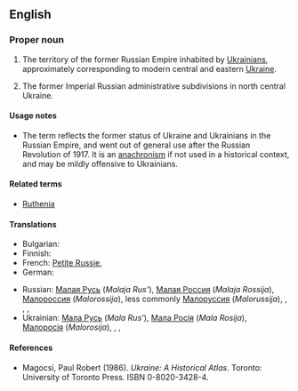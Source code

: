 ==English==
{{wikipedia}}

===Proper noun===
{{en-proper noun}}

# {{historical}} The territory of the former Russian Empire inhabited by [[Ukrainian]]s, approximately corresponding to modern central and eastern [[Ukraine]].
# {{historical}} The former Imperial Russian administrative subdivisions in north central Ukraine.

====Usage notes====
* The term reflects the former status of Ukraine and Ukrainians in the Russian Empire, and went out of general use after the Russian Revolution of 1917.  It is an [[anachronism]] if not used in a historical context, and may be mildly offensive to Ukrainians.

====Related terms====
* [[Ruthenia]]

====Translations====
{{trans-top}}
* Bulgarian: {{t|bg|Малорусия|f|tr=Malorúsija|sc=Cyrl}}
* Finnish: {{t-|fi|Vähä-Venäjä}}
* French: [[Petite Russie]], {{t|fr|Petite Russie|f}}
* German: {{t|de|Kleinrussland|n}}
{{trans-mid}}
* Russian: [[Малая Русь]] (''Malaja Rus’''), [[Малая Россия]] (''Malaja Rossija''), [[Малороссия]] (''Malorossija''), less commonly [[Малоруссия]] (''Malorussija''), {{t|ru|Малая Русь|f|tr=Málaja Rusʹ|sc=Cyrl}}, {{t|ru|Малая Россия|f|tr=Málaja Rossíja|sc=Cyrl}}, {{t|ru|Малороссия|f|tr=Maloróssija|sc=Cyrl}}, {{t|ru|Малоруссия|f|tr=Malorússija|sc=Cyrl}} {{qualifier|less common}}
* Ukrainian: [[Мала Русь]] (''Mala Rus’''), [[Мала Росія]] (''Mala Rosija''), [[Малоросія]] (''Malorosija''), {{t|uk|Мала Русь|f|tr=Malá Rusʹ|sc=Cyrl}}, {{t|uk|Мала Росія|f|tr=Malá Rosíja|sc=Cyrl}}, {{t|uk|Малоросія|f|tr=Malorósija|sc=Cyrl}}
{{trans-bottom}}

====References====
* Magocsi, Paul Robert (1986).  ''Ukraine: A Historical Atlas''.  Toronto: University of Toronto Press.  ISBN 0-8020-3428-4.